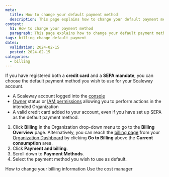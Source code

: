 ```yaml
---
meta:
  title: How to change your default payment method
  description: This page explains how to change your default payment method
content:
  h1: How to change your payment method
  paragraph: This page explains how to change your default payment method
tags: billing change default payment
dates:
  validation: 2024-02-15
  posted: 2024-02-15
categories:
  - billing
---
```


If you have registered both a **credit card** and a **SEPA mandate**, you can choose the default payment method you wish to use for your Scaleway account.

<Macro id="requirements" />

- A Scaleway account logged into the [console](https://console.scaleway.com)
- [Owner](/identity-and-access-management/iam/concepts/#owner) status or [IAM permissions](/identity-and-access-management/iam/concepts/#permission) allowing you to perform actions in the intended Organization
- A valid credit card added to your account, even if you have set up SEPA as the default payment method.


1. Click **Billing** in the Organization drop-down menu to go to the **Billing Overview** page.
    <Message type="tip">
      Alternatively, you can reach the [billing page](https://console.scaleway.com/billing/overview) from your [Organization Dashboard](https://console.scaleway.com/organization) by clicking **Go to Billing** above the **Current consumption** area.
    </Message>
2. Click **Payment and billing**.
3. Scroll down to **Payment Methods**.
4. Select the payment method you wish to use as default.


<Navigation title="See also">
  <PreviousButton to="/console/billing/how-to/change-billing-information">How to change your billing information</PreviousButton>
  <NextButton to="/console/billing/how-to/use-the-cost-manager">Use the cost manager</NextButton>
</Navigation>